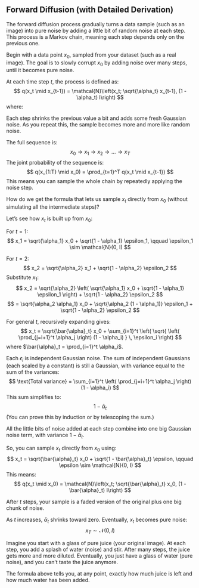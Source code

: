## Forward Diffusion (with Detailed Derivation)

\subsection*{What is the Forward Diffusion Process?}

The forward diffusion process gradually turns a data sample (such as an image) into pure noise by adding a little bit of random noise at each step. This process is a Markov chain, meaning each step depends only on the previous one.

\subsection*{Step 1: Start with a Data Sample}

Begin with a data point $x_0$, sampled from your dataset (such as a real image). The goal is to slowly corrupt $x_0$ by adding noise over many steps, until it becomes pure noise.

\subsection*{Step 2: Add Noise Recursively}

At each time step $t$, the process is defined as:
$$
q(x_t \mid x_{t-1}) = \mathcal{N}\left(x_t; \sqrt{\alpha_t} x_{t-1}, (1 - \alpha_t) I\right)
$$
where:
\begin{itemize}
    \item $\alpha_t = 1 - \beta_t$, with $\beta_t$ a small positive number controlling the noise level at step $t$,
    \item $I$ is the identity matrix, so noise is added independently to each component.
\end{itemize}

\textbf{Intuition:} Each step shrinks the previous value a bit and adds some fresh Gaussian noise. As you repeat this, the sample becomes more and more like random noise.

\subsection*{Step 3: The Markov Chain}

The full sequence is:
$$
x_0 \rightarrow x_1 \rightarrow x_2 \rightarrow \ldots \rightarrow x_T
$$
The joint probability of the sequence is:
$$
q(x_{1:T} \mid x_0) = \prod_{t=1}^T q(x_t \mid x_{t-1})
$$
This means you can sample the whole chain by repeatedly applying the noise step.

\subsection*{Step 4: Deriving the Marginal Distribution $q(x_t \mid x_0)$}

\textbf{Key Question:} How do we get the formula that lets us sample $x_t$ directly from $x_0$ (without simulating all the intermediate steps)?

\textbf{a. Unrolling the Recursion}

Let’s see how $x_t$ is built up from $x_0$:

For $t = 1$:
$$
x_1 = \sqrt{\alpha_1} x_0 + \sqrt{1 - \alpha_1} \epsilon_1, \qquad \epsilon_1 \sim \mathcal{N}(0, I)
$$

For $t = 2$:
$$
x_2 = \sqrt{\alpha_2} x_1 + \sqrt{1 - \alpha_2} \epsilon_2
$$
Substitute $x_1$:
$$
x_2 = \sqrt{\alpha_2} \left( \sqrt{\alpha_1} x_0 + \sqrt{1 - \alpha_1} \epsilon_1 \right) + \sqrt{1 - \alpha_2} \epsilon_2
$$
$$
= \sqrt{\alpha_2 \alpha_1} x_0 + \sqrt{\alpha_2 (1 - \alpha_1)} \epsilon_1 + \sqrt{1 - \alpha_2} \epsilon_2
$$

For general $t$, recursively expanding gives:
$$
x_t = \sqrt{\bar{\alpha}_t} x_0 + \sum_{i=1}^t \left( \sqrt{ \left( \prod_{j=i+1}^t \alpha_j \right) (1 - \alpha_i) } \, \epsilon_i \right)
$$
where $\bar{\alpha}_t = \prod_{i=1}^t \alpha_i$.

\textbf{b. Combining All the Noise Terms}

Each $\epsilon_i$ is independent Gaussian noise. The sum of independent Gaussians (each scaled by a constant) is still a Gaussian, with variance equal to the sum of the variances:
$$
\text{Total variance} = \sum_{i=1}^t \left( \prod_{j=i+1}^t \alpha_j \right) (1 - \alpha_i)
$$
This sum simplifies to:
$$
1 - \bar{\alpha}_t
$$
(You can prove this by induction or by telescoping the sum.)

\textbf{Key Point:} All the little bits of noise added at each step combine into one big Gaussian noise term, with variance $1 - \bar{\alpha}_t$.

\subsection*{Step 5: The Final Marginal Distribution}

So, you can sample $x_t$ directly from $x_0$ using:
$$
x_t = \sqrt{\bar{\alpha}_t} x_0 + \sqrt{1 - \bar{\alpha}_t} \epsilon, \qquad \epsilon \sim \mathcal{N}(0, I)
$$
This means:
$$
q(x_t \mid x_0) = \mathcal{N}\left(x_t; \sqrt{\bar{\alpha}_t} x_0, (1 - \bar{\alpha}_t) I\right)
$$

\textbf{Intuition:} After $t$ steps, your sample is a faded version of the original plus one big chunk of noise.

\subsection*{Step 6: What Happens as $t$ Gets Large?}

As $t$ increases, $\bar{\alpha}_t$ shrinks toward zero. Eventually, $x_t$ becomes pure noise:
$$
x_T \sim \mathcal{N}(0, I)
$$

\subsection*{Summary Table}

\begin{center}
\begin{tabular}{|c|l|l|}
\hline
\textbf{Step} & \textbf{Formula} & \textbf{Explanation} \\
\hline
1 & $x_0$ & Original data sample \\
2 & $q(x_t \mid x_{t-1}) = \mathcal{N}(\sqrt{\alpha_t} x_{t-1}, (1-\alpha_t) I)$ & Add noise at each step \\
3 & $x_t = \sqrt{\bar{\alpha}_t} x_0 + \sqrt{1-\bar{\alpha}_t} \epsilon$ & Direct sampling at step $t$ \\
4 & $q(x_t \mid x_0) = \mathcal{N}(\sqrt{\bar{\alpha}_t} x_0, (1-\bar{\alpha}_t) I)$ & Marginal distribution at step $t$ \\
5 & $x_T \sim \mathcal{N}(0, I)$ & After many steps, pure noise \\
\hline
\end{tabular}
\end{center}

\subsection*{Analogy: The Smoothie}

Imagine you start with a glass of pure juice (your original image). At each step, you add a splash of water (noise) and stir. After many steps, the juice gets more and more diluted. Eventually, you just have a glass of water (pure noise), and you can’t taste the juice anymore.

The formula above tells you, at any point, exactly how much juice is left and how much water has been added.

\subsection*{Key Takeaways}

\begin{itemize}
    \item The forward diffusion process is just repeatedly adding noise to your data.
    \item Thanks to properties of Gaussian noise, you can always describe the result as a faded original plus a single chunk of noise.
    \item After enough steps, the data becomes indistinguishable from random noise.
\end{itemize}
